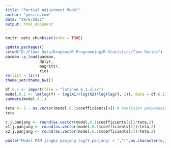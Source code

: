 ```yaml
---
title: "Partial Adjustment Model"
author: "yosiro.com"
date: "28/6/2021"
output: html_document
---
```


```r
knitr::opts_chunk$set(echo = TRUE)
```

```r
update.packages()
setwd("D:/Cloud Data/Dropbox/R Programming/R-Statistics/Time Series")
pacman::p_load(pacman, 
               dplyr,
               magrittr,
               rio)
rm(list = ls())
theme_set(theme_bw())
```


```r
df.6.1 <- import(file = "latihan 6.1.xlsx")
model.6.1 <- lm(log(Y) ~ log(X1)+log(X2)+log(lag(Y, 1)), data = df.6.1)
summary(model.6.1)

```

```r
teta <- 1 - as.vector(model.6.1$coefficients[4]) # koefisien penyesuaian PAM
teta

c.j.panjang <- round(as.vector(model.6.1$coefficients[1])/teta,2)
x1.j.panjang <- round(as.vector(model.6.1$coefficients[2])/teta,2)
x2.j.panjang <- round(as.vector(model.6.1$coefficients[3])/teta,2)

paste("Model PAM jangka panjang log(Y.panjang) = ","(",as.character(c.j.panjang),")","+","(",as.character(x1.j.panjang),")X1","+","(",as.character(x2.j.panjang),")X2", sep = "")
```

